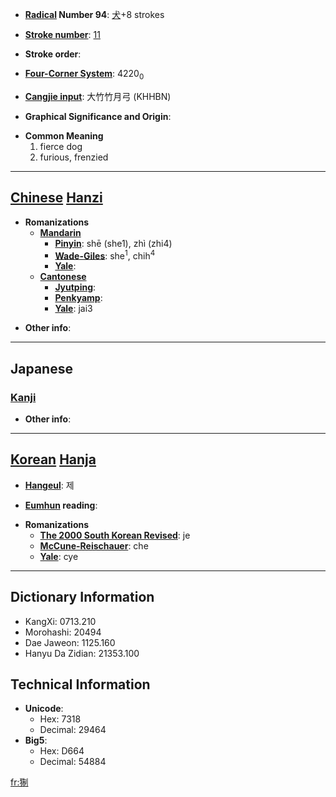 * '''[[Wiktionary:Chinese radical index| Radical]] Number 94''': [[Wiktionary:Chinese radical index 犬|犬]]+8 strokes

* '''[[Wiktionary:Chinese total strokes index|Stroke number]]''': [[Wiktionary:Chinese total strokes index 11|11]]

* '''Stroke order''': 

* '''[[Wiktionary:Chinese four corner index|Four-Corner System]]''': 4220<sub>0</sub>

* '''[[Wiktionary:Chinese Cangjie index|Cangjie input]]''': 大竹竹月弓 (KHHBN)

* '''Graphical Significance and Origin''': 

* '''Common Meaning'''
*#fierce dog
*# furious, frenzied


----

== [[Chinese]] [[Hanzi]] ==

* '''Romanizations'''
** '''[[Mandarin]]'''
*** '''[[Pinyin]]''': shē (she1), zhì (zhi4)
*** '''[[Wade-Giles]]''': she<sup>1</sup>, chih<sup>4</sup>
*** '''[[Yale]]''': 
** '''[[Cantonese]]'''
*** '''[[Jyutping]]''':
*** '''[[Penkyamp]]''': 
*** '''[[Yale]]''': jai3

* '''Other info''': 

----

==Japanese==
===[[Kanji]]===
{{kanji|on readings=[[せい]] (sei), [[けい]] (kei)
|kun readings=
}}

* '''Other info''':  

----

== [[Korean]] [[Hanja]] ==

* '''[[Hangeul]]''': 제

* '''[[Eumhun]] reading''': 

* '''Romanizations'''
** '''[[The 2000 South Korean Revised Romanization|The 2000 South Korean Revised]]''': je
** '''[[McCune-Reischauer]]''': che
** '''[[Yale]]''': cye

----

== Dictionary Information ==

* KangXi: 0713.210
* Morohashi: 20494
* Dae Jaweon: 1125.160
* Hanyu Da Zidian: 21353.100

== Technical Information ==

* '''Unicode''':
** Hex: 7318
** Decimal: 29464
* '''Big5''':
** Hex: D664
** Decimal: 54884

[[fr:猘]]